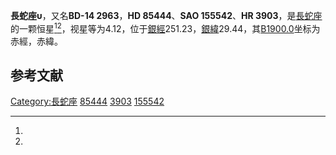{{Starbox begin
| name = 長蛇座υ
}}
{{Starbox observe
| epoch = [[J2000.0|J2000.0]]
| constell = [[長蛇座|長蛇座]]<ref name=SIMBAD>{{cite web
 | url=http://simbad.u-strasbg.fr/simbad/sim-id?Ident=HR+3903
 | title=Pulsating variable Star
 | publisher=Centre de Données astronomiques de Strasbourg
 | work=SIMBAD
 | accessdate=2012-07-13
 | archive-date=2019-07-10
 | archive-url=https://web.archive.org/web/20190710185915/http://simbad.u-strasbg.fr/simbad/sim-id?Ident=HR%2B3903
 | dead-url=no
 }}</ref><ref name=DATA>{{cite web
 | url=http://vizier.u-strasbg.fr/viz-bin/VizieR-5?-out.add=.&-source=5050&-corr=PK=HR&-out.max=9999&HR=3903
 | title =VizieR Detailed Page
 | accessdate=2012-07-13}}</ref>
| 星官 = 
| ra = {{RA|9|51|28.7}}<ref name=SIMBAD /><ref name=DATA />
| dec = {{DEC|-14|50|48}}<ref name=SIMBAD /><ref name=DATA />
| appmag_v = 4.12<ref name=SIMBAD /><ref name=DATA />
}}
{{Starbox character
| class = G7-III<ref name=SIMBAD /><ref name=DATA />
| b-v = 0.92<ref name=SIMBAD /><ref name=DATA />
| u-b = 0.65<ref name=SIMBAD /><ref name=DATA />
| r-i = 0.47<ref name=SIMBAD /><ref name=DATA />
| variable = 
}}
{{Starbox astrometry
| radial_v = 0.65
| prop_mo_ra = -15
| parallax = 0.021
| p_error = 
}}
{{Starbox catalog
| names =BD-14 2963，[[SAO星表|SAO]] 155542，[[HD星表|HD]] 85444，[[HR星表|HR]] 3903}}
{{Starbox reference |Simbad=HR+3903}}
{{Starbox end}}

'''長蛇座υ'''，又名'''BD-14 2963'''，'''HD 85444'''、'''SAO 155542'''、'''HR 3903'''，是[[長蛇座|長蛇座]]的一颗恒星<ref name=SIMBAD /><ref name=DATA />，视星等为4.12，位于[[銀道座標系|銀經]]251.23，[[銀道座標系|銀緯]]29.44，其[[B1900.0|B1900.0]]坐标为赤經{{RA|9|46|40}}，赤緯{{DEC|-14|29.44|39}}。

== 参考文献 ==
{{reflist}}

{{star-stub}}

{{長蛇座恒星}}
[[Category:長蛇座|Category:長蛇座]]
[[Category:HD和HDE天體|85444]]
[[Category:HR天體|3903]]
[[Category:SAO天體|155542]]